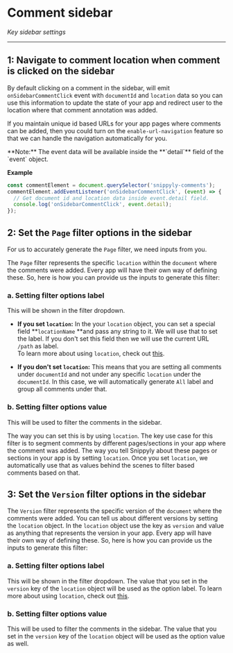 
# Comment sidebar

_Key sidebar settings_

---

## 1: Navigate to comment location when comment is clicked on the sidebar

By default clicking on a comment in the sidebar, will emit `onSidebarCommentClick` event with `documentId` and `location` data so you can use this information to update the state of your app and redirect user to the location where that comment annotation was added. 

If you maintain unique id based URLs for your app pages where comments can be added, then you could turn on the `enable-url-navigation` feature so that we can handle the navigation automatically for you.

<Callout type="info">
  **Note:** The event data will be available inside the **`detail`** field of the `event` object.
</Callout>

**Example**

```javascript copy
const commentElement = document.querySelector('snippyly-comments');
commentElement.addEventListener('onSidebarCommentClick', (event) => {
  // Get document id and location data inside event.detail field.
  console.log('onSidebarCommentClick', event.detail);
});
```

## 2: Set the `Page` filter options in the sidebar

For us to accurately generate the `Page` filter, we need inputs from you.

The `Page` filter represents the specific `location` within the `document` where the comments were added.  Every app will have their own way of defining these. So, here is how you can provide us the inputs to generate this filter:

### a. Setting filter options label

This will be shown in the filter dropdown.

- **If you set `location`:**  In the your `location` object, you can set a special field **`locationName` **and pass any string to it. We will use that to set the label.  If you don't set this field then we will use the current URL `/path` as label.  
  To learn more about using `location`, check out [this](doc:set-location).

- **If you don't set `location`:** This means that you are setting all comments under `documentId` and not under any specific `location` under the `documentId`.  In this case, we will automatically generate `All` label and group all comments under that.

### b. Setting filter options value

This will be used to filter the comments in the sidebar.

The way you can set this is by using `location`. The key use case for this filter is to segment comments by different pages/sections in your app where the comment was added. The way you tell Snippyly about these pages or sections in your app is by setting `location`. Once you set `location`, we automatically use that as values behind the scenes to filter based comments based on that.

## 3: Set the `Version` filter options in the sidebar

The `Version` filter represents the specific version of the `document` where the comments were added. You can tell us about different versions by setting the `location` object. In the `location` object use the key as `version` and value as anything that represents the version in your app.  Every app will have their own way of defining these. So, here is how you can provide us the inputs to generate this filter:

### a. Setting filter options label

This will be shown in the filter dropdown. The value that you set in the `version`  key of the `location` object will be used as the option label. To learn more about using `location`, check out [this](doc:set-location).

### b. Setting filter options value

This will be used to filter the comments in the sidebar. The value that you set in the `version`  key of the `location` object will be used as the option value as well.